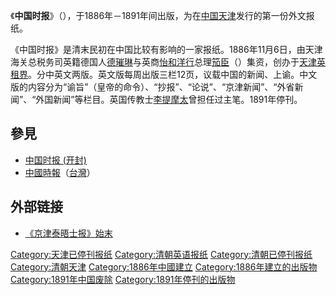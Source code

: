 {{not|中國時報}}
《'''中国时报'''》（{{lang|en|''Chinese Times''}}），于1886年－1891年间出版，为在[[中国|中国]][[天津|天津]]发行的第一份外文报纸。

《中国时报》是清末民初在中国比较有影响的一家报纸。1886年11月6日，由天津海关总税务司英籍德国人[[德璀琳|德璀琳]]与英商[[怡和洋行|怡和洋行]]总理[[笳臣|笳臣]]（{{lang|en|Alexander Michie}}）集资，创办于[[天津英租界|天津英租界]]。分中英文两版。英文版每周出版三栏12页，议载中国的新闻、上谕。中文版的内容分为“谕旨”（皇帝的命令）、“抄报”、“论说”、“京津新闻”、“外省新闻”、“外国新闻”等栏目。英国传教士[[李提摩太|李提摩太]]曾担任过主笔。1891年停刊。

==參見==
*[[中国时报_(开封)|中国时报 (开封)]]
*[[中國時報|中國時報]]（[[台灣|台灣]]）

==外部链接==
* [https://web.archive.org/web/20070203170354/http://www.beiwaionline.com/englishstudy/2003/MAY/dxzl_01.htm 《京津泰晤士报》始末]
{{天津近代历史文化专题}}

[[Category:天津已停刊报纸|Category:天津已停刊报纸]]
[[Category:清朝英语报纸|Category:清朝英语报纸]]
[[Category:清朝已停刊报纸|Category:清朝已停刊报纸]]
[[Category:清朝天津|Category:清朝天津]]
[[Category:1886年中國建立|Category:1886年中國建立]]
[[Category:1886年建立的出版物|Category:1886年建立的出版物]]
[[Category:1891年中国废除|Category:1891年中国废除]]
[[Category:1891年停刊的出版物|Category:1891年停刊的出版物]]